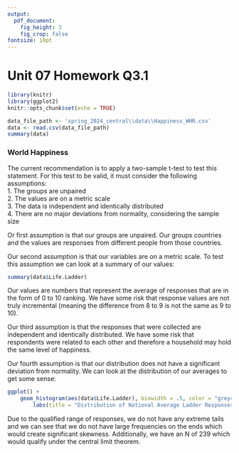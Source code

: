 ```yaml
---
output: 
  pdf_document: 
    fig_height: 3
    fig_crop: false
fontsize: 10pt
---
```

# Unit 07 Homework Q3.1
```r
library(knitr)
library(ggplot2)
knitr::opts_chunk$set(echo = TRUE)
```

```r
data_file_path <- 'spring_2024_central\\data\\Happiness_WHR.csv'
data <- read.csv(data_file_path)
summary(data)

```
### World Happiness
The current recommendation is to apply a two-sample t-test to test this statement. For this test to be valid, it must consider the following assumptions:  
1. The groups are unpaired  
2. The values are on a metric scale  
3. The data is independent and identically distributed  
4. There are no major deviations from normality, considering the sample size  

Or first assumption is that our groups are unpaired. Our groups countries and the values are responses from different people from those countries.

Our second assumption is that our variables are on a metric scale. To test this assumption we can look at a summary of our values:
```r
summary(data$Life.Ladder)
```
Our values are numbers that represent the average of responses that are in the form of 0 to 10 ranking. We have some risk that response values are not truly incremental (meaning the difference from 8 to 9 is not the same as 9 to 10).

Our third assumption is that the responses that were collected are independent and identically distributed. We have some risk that respondents were related to each other and therefore a household may hold the same level of happiness.

Our fourth assumption is that our distribution does not have a significant deviation from normality. We can look at the distribution of our averages to get some sense:  

```r
ggplot() +
    geom_histogram(aes(data$Life.Ladder), binwidth = .5, color = "grey40", fill = "royalblue4") + 
        labs(title = "Distribution of National Average Ladder Responses", x = "Average Ladder Response", y = "Frequency")

```

Due to the qualified range of responses, we do not have any extreme tails and we can see that we do not have large frequencies on the ends which would create significant skewness. Additionally, we have an N of 239 which would qualify under the central limit theorem.

